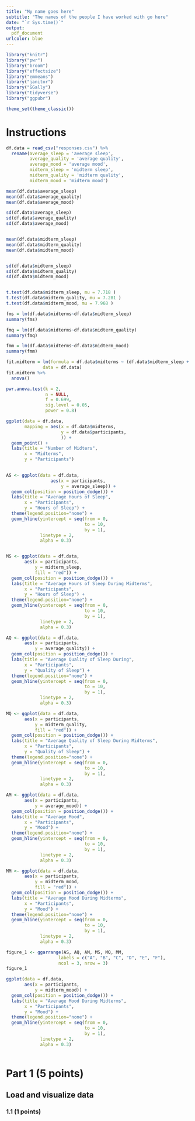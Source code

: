 ---
title: "My name goes here"
subtitle: "The names of the people I have worked with go here"
date: "`r Sys.time()`"
output: 
  pdf_document
urlcolor: blue
---

```{r include=FALSE, eval=TRUE}
library("knitr")
library("pwr") 
library("broom") 
library("effectsize")
library("emmeans") 
library("janitor") 
library("GGally")
library("tidyverse") 
library("ggpubr")

theme_set(theme_classic())
```

# Instructions
```{r}
df.data = read_csv("responses.csv") %>%
  rename(average_sleep = 'average sleep',
         average_quality = 'average quality',
         average_mood = 'average mood',
         midterm_sleep = 'midterm sleep',
         midterm_quality = 'midterm quality',
         midterm_mood = 'midterm mood')

```

```{r}
mean(df.data$average_sleep)
mean(df.data$average_quality)
mean(df.data$average_mood)

sd(df.data$average_sleep)
sd(df.data$average_quality)
sd(df.data$average_mood)


mean(df.data$midterm_sleep)
mean(df.data$midterm_quality)
mean(df.data$midterm_mood)


sd(df.data$midterm_sleep)
sd(df.data$midterm_quality)
sd(df.data$midterm_mood)


t.test(df.data$midterm_sleep, mu = 7.718 )
t.test(df.data$midterm_quality, mu = 7.281 )
t.test(df.data$midterm_mood, mu = 7.968 )

fms = lm(df.data$midterms~df.data$midterm_sleep)
summary(fms)

fmq = lm(df.data$midterms~df.data$midterm_quality)
summary(fmq)

fmm = lm(df.data$midterms~df.data$midterm_mood)
summary(fmm)

```
```{r}

fit.midterm = lm(formula = df.data$midterms ~ (df.data$midterm_sleep + df.data$midterm_quality + df.data$midterm_mood),
              data = df.data)
fit.midterm %>%
  anova()

pwr.anova.test(k = 2,
               n = NULL,
               f = 0.699,
               sig.level = 0.05,
               power = 0.8)

```
```{r}
ggplot(data = df.data,
       mapping = aes(x = df.data$midterms,
                     y = df.data$participants,
                     )) +
  geom_point() +
  labs(title = "Number of Midters",
       x = "Midterms",
       y = "Participants")
  
```
```{r}



AS <- ggplot(data = df.data, 
                 aes(x = participants,
                     y = average_sleep)) +
  geom_col(position = position_dodge()) +
  labs(title = "Average Hours of Sleep",
       x = "Participants",
       y = "Hours of Sleep") +
  theme(legend.position="none") +
  geom_hline(yintercept = seq(from = 0,
                              to = 10,
                              by = 1),
             linetype = 2,
             alpha = 0.3)


MS <- ggplot(data = df.data, 
       aes(x = participants,
           y = midterm_sleep,
           fill = "red")) +
  geom_col(position = position_dodge()) +
  labs(title = "Average Hours of Sleep During Midterms",
       x = "Participants",
       y = "Hours of Sleep") +
  theme(legend.position="none") +
  geom_hline(yintercept = seq(from = 0,
                              to = 10,
                              by = 1),
             linetype = 2,
             alpha = 0.3) 

AQ <- ggplot(data = df.data, 
       aes(x = participants,
           y = average_quality)) +
  geom_col(position = position_dodge()) +
  labs(title = "Average Quality of Sleep During",
       x = "Participants",
       y = "Quality of Sleep") +
  theme(legend.position="none") +
  geom_hline(yintercept = seq(from = 0,
                              to = 10,
                              by = 1),
             linetype = 2,
             alpha = 0.3)

MQ <- ggplot(data = df.data, 
       aes(x = participants,
           y = midterm_quality,
           fill = "red")) +
  geom_col(position = position_dodge()) +
  labs(title = "Average Quality of Sleep During Midterms",
       x = "Participants",
       y = "Quality of Sleep") +
  theme(legend.position="none") +
  geom_hline(yintercept = seq(from = 0,
                              to = 10,
                              by = 1),
             linetype = 2,
             alpha = 0.3)

AM <- ggplot(data = df.data, 
       aes(x = participants,
           y = average_mood)) +
  geom_col(position = position_dodge()) +
  labs(title = "Average Mood",
       x = "Participants",
       y = "Mood") +
  theme(legend.position="none") +
  geom_hline(yintercept = seq(from = 0,
                              to = 10,
                              by = 1),
             linetype = 2,
             alpha = 0.3)

MM <- ggplot(data = df.data, 
       aes(x = participants,
           y = midterm_mood,
           fill = "red")) +
  geom_col(position = position_dodge()) +
  labs(title = "Average Mood During Midterms",
       x = "Participants",
       y = "Mood") +
  theme(legend.position="none") +
  geom_hline(yintercept = seq(from = 0,
                              to = 10,
                              by = 1),
             linetype = 2,
             alpha = 0.3)

figure_1 <- ggarrange(AS, AQ, AM, MS, MQ, MM,
                    labels = c("A", "B", "C", "D", "E", "F"),
                    ncol = 3, nrow = 3)
figure_1


```

```{r}
ggplot(data = df.data, 
       aes(x = participants,
           y = midterm_mood)) +
  geom_col(position = position_dodge()) +
  labs(title = "Average Mood During Midterms",
       x = "Participants",
       y = "Mood") +
  theme(legend.position="none") +
  geom_hline(yintercept = seq(from = 0,
                              to = 10,
                              by = 1),
             linetype = 2,
             alpha = 0.3)
  
```
# Part 1 (5 points)

## Load and visualize data

### __1.1__ (1 points)

